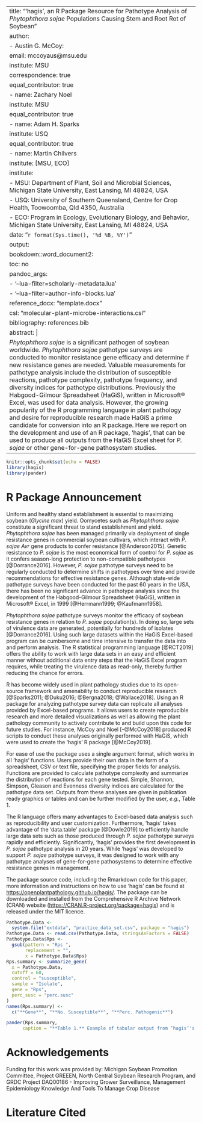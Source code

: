 
---
title: "‘hagis’, an R Package Resource for Pathotype Analysis of _Phytophthora sojae_ Populations Causing Stem and Root Rot of Soybean"
author:
  - Austin G. McCoy:
      email: mccoyaus@msu.edu
      institute: MSU
      correspondence: true
      equal_contributor: true
  - name: Zachary Noel
    institute: MSU
    equal_contributor: true
  - name: Adam H. Sparks
    institute: USQ
    equal_contributor: true
  - name: Martin Chilvers
    institute: [MSU, ECO]
institute:
  - MSU: Department of Plant, Soil and Microbial Sciences, Michigan State University, East Lansing, MI 48824, USA
  - USQ: University of Southern Queensland, Centre for Crop Health, Toowoomba, Qld 4350, Australia
  - ECO: Program in Ecology, Evolutionary Biology, and Behavior, Michigan State University, East Lansing, MI 48824, USA
date: "`r format(Sys.time(), '%d %B, %Y')`"
output: 
  bookdown::word_document2:
    toc: no
    pandoc_args:
      - '--lua-filter=scholarly-metadata.lua'
      - '--lua-filter=author-info-blocks.lua'
    reference_docx: "template.docx"
csl: "molecular-plant-microbe-interactions.csl"
bibliography: references.bib
abstract: |
  _Phytophthora sojae_ is a significant pathogen of soybean worldwide. _Phytophthora sojae_ pathotype surveys are conducted to monitor resistance gene efficacy and determine if new resistance genes are needed. Valuable measurements for pathotype analysis include the distribution of susceptible reactions, pathotype complexity, pathotype frequency, and diversity indices for pathotype distributions. Previously the Habgood-Gilmour Spreadsheet (HaGiS), written in Microsoft&reg; Excel, was used for data analysis. However, the growing popularity of the R programming language in plant pathology and desire for reproducible research made HaGiS a prime candidate for conversion into an R package. Here we report on the development and use of an R package, ‘hagis’, that can be used to produce all outputs from the HaGiS Excel sheet for _P. sojae_ or other gene-for-gene pathosystem studies.
---

```r
knitr::opts_chunk$set(echo = FALSE)
library(hagis)
library(pander)
```

# R Package Announcement

Uniform and healthy stand establishment is essential to maximizing soybean (_Glycine max_) yield. Oomycetes such as _Phytophthora sojae_ constitute a significant threat to stand establishment and yield. _Phytophthora sojae_ has been managed primarily via deployment of single resistance genes in commercial soybean cultivars, which interact with _P. sojae_ _Avr_ gene products to confer resistance [@Anderson2015]. Genetic resistance to _P. sojae_ is the most economical form of control for _P. sojae_ as it confers season-long protection to non-compatible pathotypes [@Dorrance2016]. However, _P. sojae_ pathotype surveys need to be regularly conducted to determine shifts in pathotypes over time and provide recommendations for effective resistance genes. Although state-wide pathotype surveys have been conducted for the past 60 years in the USA, there has been no significant advance in pathotype analysis since the development of the Habgood-Gilmour Spreadsheet (HaGiS), written in Microsoft&reg; Excel, in 1999 [@Herrmann1999; @Kaufmann1958].

_Phytophthora sojae_ pathotype surveys monitor the efficacy of soybean resistance genes in relation to _P. sojae_ population(s). In doing so, large sets of virulence data are generated, potentially for hundreds of isolates [@Dorrance2016]. Using such large datasets within the HaGiS Excel-based program can be cumbersome and time intensive to transfer the data into and perform analysis. The R statistical programming language [@RCT2019] offers the ability to work with large data sets in an easy and efficient manner without additional data entry steps that the HaGiS Excel program requires, while treating the virulence data as read-only, thereby further reducing the chance for errors.

R has become widely used in plant pathology studies due to its open-source framework and amenability to conduct reproducible research [@Sparks2011; @Duku2016; @Bergna2018; @Wallace2018]. Using an R package for analyzing pathotype survey data can replicate all analyses provided by Excel-based programs. It allows users to create reproducible research and more detailed visualizations as well as allowing the plant pathology community to actively contribute to and build upon this code for future studies. For instance, McCoy and Noel [-@McCoy2018] produced R scripts to conduct these analyses originally performed with HaGiS, which were used to create the ‘hagis’ R package [@McCoy2019].

For ease of use the package uses a single argument format, which works in all ‘hagis’ functions. Users provide their own data in the form of a spreadsheet, CSV or text file, specifying the proper fields for analysis. Functions are provided to calculate pathotype complexity and summarize the distribution of reactions for each gene tested. Simple, Shannon, Simpson, Gleason and Evenness diversity indices are calculated for the pathotype data set. Outputs from these analyses are given in publication ready graphics or tables and can be further modified by the user, *e.g.*, Table 1.

The R language offers many advantages to Excel-based data analysis such as reproducibility and user customization. Furthermore, ‘hagis’ takes advantage of the ‘data.table’ package [@Dowle2019] to efficiently handle large data sets such as those produced through _P. sojae_ pathotype surveys rapidly and efficiently. Significantly, ‘hagis’ provides the first development in _P. sojae_ pathotype analysis in 20 years. While ‘hagis’ was developed to support _P. sojae_ pathotype surveys, it was designed to work with any pathotype analyses of gene-for-gene pathosystems to determine effective resistance genes in management.

The package source code, including the Rmarkdown code for this paper, more information and instructions on how to use ‘hagis’ can be found at <https://openplantpathology.github.io/hagis/>. The package can be downloaded and installed from the Comprehensive R Archive Network (CRAN) website (<https://CRAN.R-project.org/package=hagis>) and is released under the MIT licence. 

```r
Pathotype.Data <-
  system.file("extdata", "practice_data_set.csv", package = "hagis")
Pathotype.Data <- read.csv(Pathotype.Data, stringsAsFactors = FALSE)
Pathotype.Data$Rps <-
  gsub(pattern = "Rps ",
       replacement = "",
       x = Pathotype.Data$Rps)
Rps.summary <- summarize_gene(
  x = Pathotype.Data,
  cutoff = 60,
  control = "susceptible",
  sample = "Isolate",
  gene = "Rps",
  perc_susc = "perc.susc"
)
names(Rps.summary) <-
  c("**Gene**", "**No. Susceptible**", "**Perc. Pathogenic**")

pander(Rps.summary,
      caption = "**Table 1.** Example of tabular output from ‘hagis’'s summarize_gene() at 60&nbsp;% susceptibility cut-off. This function produces a detailed table displaying the number of isolates each gene is susceptible to, as well as offering a percentage of the isolates tested which are pathogenic on each gene.")
```

# Acknowledgements

Funding for this work was provided by: Michigan Soybean Promotion Committee, Project GREEEN, North Central Soybean Research Program, and GRDC Project DAQ00186 - Improving Grower Surveillance, Management Epidemiology Knowledge And Tools To Manage Crop Disease

# Literature Cited
